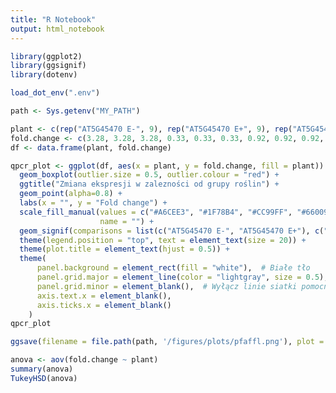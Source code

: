 ```yaml
---
title: "R Notebook"
output: html_notebook
---
```


```r
library(ggplot2)
library(ggsignif)
library(dotenv)
```

```r
load_dot_env(".env")
```

```r
path <- Sys.getenv("MY_PATH")
```


```r
plant <- c(rep("AT5G45470 E-", 9), rep("AT5G45470 E+", 9), rep("AT5G45480 E-", 9), rep("AT5G45480 E+", 9))
fold.change <- c(3.28, 3.28, 3.28, 0.33, 0.33, 0.33, 0.92, 0.92, 0.92, 12.01, 12.01, 12.01, 29.38, 29.38, 29.38, 14.37, 14.37, 14.37, 0.52, 0.52, 0.52, 0.7, 0.7, 0.7, 2.75, 2.75, 2.75, 10.71, 10.71, 10.71, 14.09, 14.09, 14.09, 3.96, 3.96, 3.96)
df <- data.frame(plant, fold.change)
```

```r
qpcr_plot <- ggplot(df, aes(x = plant, y = fold.change, fill = plant)) +
  geom_boxplot(outlier.size = 0.5, outlier.colour = "red") +
  ggtitle("Zmiana ekspresji w zalezności od grupy roślin") +
  geom_point(alpha=0.8) +
  labs(x = "", y = "Fold change") +
  scale_fill_manual(values = c("#A6CEE3", "#1F78B4", "#CC99FF", "#660099"),
                    name = "") +
  geom_signif(comparisons = list(c("AT5G45470 E-", "AT5G45470 E+"), c("AT5G45480 E-","AT5G45480 E+")), map_signif_level = T,  test="t.test", step_increase = 0.2) +
  theme(legend.position = "top", text = element_text(size = 20)) +
  theme(plot.title = element_text(hjust = 0.5)) +
  theme(
      panel.background = element_rect(fill = "white"),  # Białe tło
      panel.grid.major = element_line(color = "lightgray", size = 0.5), # Szare linie siatki
      panel.grid.minor = element_blank(),  # Wyłącz linie siatki pomocniczej
      axis.text.x = element_blank(),
      axis.ticks.x = element_blank()
    )
qpcr_plot
```

```r
ggsave(filename = file.path(path, '/figures/plots/pfaffl.png'), plot = qpcr_plot, width = 12, height = 8)
```

```r
anova <- aov(fold.change ~ plant)
summary(anova)
TukeyHSD(anova)
```
